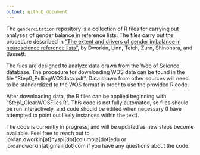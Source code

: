 ```yaml
---
output: github_document
---
```


The `gendercitation` repository is a collection of R files for carrying out analyses of gender balance in reference lists. The files carry out the procedure described in ["The extent and drivers of gender imbalance in neuroscience reference lists"](https://arxiv.org/abs/2001.01002), by Dworkin, Linn, Teich, Zurn, Shinohara, and Bassett.

The files are designed to analyze data drawn from the Web of Science database. The procedure for downloading WOS data can be found in the file "Step0_PullingWOSdata.pdf". Data drawn from other sources will need to be standardized to the WOS format in order to use the provided R code.

After downloading data, the R files can be applied beginning with "Step1_CleanWOSFiles.R". This code is not fully automated, so files should be run interactively, and code should be edited when necessary (I have attempted to point out likely instances within the text).

The code is currently in progress, and will be updated as new steps become available. Feel free to reach out to jordan.dworkin[at]nyspi[dot]columbia[dot]edu or jordandworkin[at]gmail[dot]com if you have any questions about the code.
